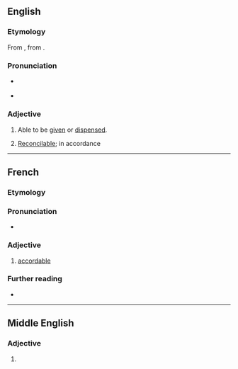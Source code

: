 ==English==

===Etymology===
From {{inh|en|enm|acordable}}, from {{der|en|xno|acordable}}.

===Pronunciation===
* {{a|GA}} {{IPA|en|[əˈkʰɔrɾəbɫ̩]}}
* {{audio|en|LL-Q1860 (eng)-Vealhurl-accordable.wav|Audio (UK)}}

===Adjective===
{{en-adj}}

# Able to be [[give]]n or [[dispense]]d.
# {{lb|en|obsolete}} [[reconcilable|Reconcilable]]; in accordance

----

==French==

===Etymology===
{{suffix|fr|accorder|able}}

===Pronunciation===
* {{audio|fr|LL-Q150 (fra)-Lepticed7-accordable.wav|Audio}}

===Adjective===
{{fr-adj}}

# [[#English|accordable]]

===Further reading===
* {{R:TLFi}}

----

==Middle English==

===Adjective===
{{head|enm|adjective}}

# {{alt form|enm|acordable}}